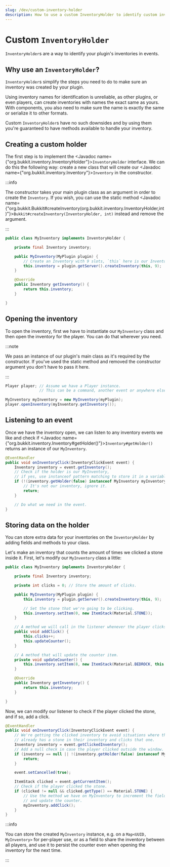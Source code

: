```yaml
---
slug: /dev/custom-inventory-holder
description: How to use a custom InventoryHolder to identify custom inventories.
---
```


# Custom `InventoryHolder`

`InventoryHolder`s are a way to identify your plugin's inventories in events.

## Why use an `InventoryHolder`?

`InventoryHolder`s simplify the steps you need to do to make sure an inventory was created by your plugin.

Using inventory names for identification is unreliable, as other plugins, or even players, can create inventories with names the exact same as yours.
With components, you also need to make sure the name is exactly the same or serialize it to other formats.

Custom `InventoryHolder`s have no such downsides and by using them you're guaranteed to have methods available to handle your inventory.

## Creating a custom holder

The first step is to implement the <Javadoc name={"org.bukkit.inventory.InventoryHolder"}>`InventoryHolder`</Javadoc> interface.
We can do this the following way: create a new class that will create our <Javadoc name={"org.bukkit.inventory.Inventory"}>`Inventory`</Javadoc> in the constructor.

:::info

The constructor takes your main plugin class as an argument in order to create the `Inventory`.
If you wish, you can use the static method <Javadoc name={"org.bukkit.Bukkit#createInventory(org.bukkit.inventory.InventoryHolder,int)"}>`Bukkit#createInventory(InventoryHolder, int)`</Javadoc> instead and remove the argument.

:::

```java
public class MyInventory implements InventoryHolder {

    private final Inventory inventory;

    public MyInventory(MyPlugin plugin) {
        // Create an Inventory with 9 slots, `this` here is our InventoryHolder.
        this.inventory = plugin.getServer().createInventory(this, 9);
    }

    @Override
    public Inventory getInventory() {
        return this.inventory;
    }

}
```

## Opening the inventory

To open the inventory, first we have to instantiate our `MyInventory` class and then open the inventory for the player.
You can do that wherever you need.

:::note

We pass an instance of our plugin's main class as it's required by the constructor. If you've used the static method and removed the constructor
argument you don't have to pass it here.

:::

```java
Player player; // Assume we have a Player instance.
               // This can be a command, another event or anywhere else you have a Player.

MyInventory myInventory = new MyInventory(myPlugin);
player.openInventory(myInventory.getInventory());
```

## Listening to an event

Once we have the inventory open, we can listen to any inventory events we like and check if
<Javadoc name={"org.bukkit.inventory.Inventory#getHolder()"}>`Inventory#getHolder()`</Javadoc> returns an instance of our `MyInventory`.

```java
@EventHandler
public void onInventoryClick(InventoryClickEvent event) {
    Inventory inventory = event.getInventory();
    // Check if the holder is our MyInventory,
    // if yes, use instanceof pattern matching to store it in a variable immediately.
    if (!(inventory.getHolder(false) instanceof MyInventory myInventory)) {
        // It's not our inventory, ignore it.
        return;
    }

    // Do what we need in the event.
}
```

## Storing data on the holder

You can store extra data for your inventories on the `InventoryHolder` by adding fields and methods to your class.

Let's make an inventory that counts the amount of times we clicked a stone inside it.
First, let's modify our `MyInventory` class a little:

```java
public class MyInventory implements InventoryHolder {

    private final Inventory inventory;

    private int clicks = 0; // Store the amount of clicks.

    public MyInventory(MyPlugin plugin) {
        this.inventory = plugin.getServer().createInventory(this, 9);

        // Set the stone that we're going to be clicking.
        this.inventory.setItem(0, new ItemStack(Material.STONE));
    }

    // A method we will call in the listener whenever the player clicks the stone.
    public void addClick() {
        this.clicks++;
        this.updateCounter();
    }

    // A method that will update the counter item.
    private void updateCounter() {
        this.inventory.setItem(8, new ItemStack(Material.BEDROCK, this.clicks));
    }

    @Override
    public Inventory getInventory() {
        return this.inventory;
    }

}
```

Now, we can modify our listener to check if the player clicked the stone, and if so, add a click.

```java
@EventHandler
public void onInventoryClick(InventoryClickEvent event) {
    // We're getting the clicked inventory to avoid situations where the player
    // already has a stone in their inventory and clicks that one.
    Inventory inventory = event.getClickedInventory();
    // Add a null check in case the player clicked outside the window.
    if (inventory == null || !(inventory.getHolder(false) instanceof MyInventory myInventory)) {
        return;
    }

    event.setCancelled(true);

    ItemStack clicked = event.getCurrentItem();
    // Check if the player clicked the stone.
    if (clicked != null && clicked.getType() == Material.STONE) {
        // Use the method we have on MyInventory to increment the field
        // and update the counter.
        myInventory.addClick();
    }
}
```

:::info

You can store the created `MyInventory` instance, e.g. on a `Map<UUID, MyInventory>` for per-player use, or as a field to share the inventory between
all players, and use it to persist the counter even when opening the inventory for the next time.

:::
